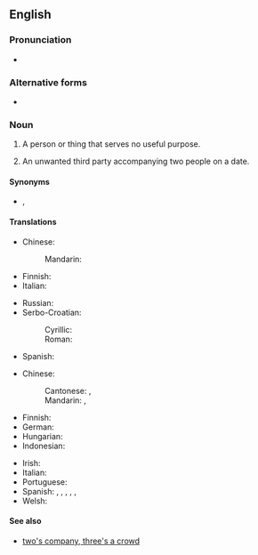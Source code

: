 ==English==

===Pronunciation===
* {{audio|en|En-au-third wheel.ogg|Audio (AU)}}

===Alternative forms===
* {{alter|en|3rd wheel}}

===Noun===
{{en-noun}}

# {{lb|en|idiomatic}} A person or thing that serves no useful purpose.
# {{lb|en|idiomatic}} An unwanted third party accompanying two people on a date.

====Synonyms====
* {{l|en|fifth wheel}}, {{l|en|gooseberry}} {{qualifier|British}}

====Translations====
{{trans-top|person or thing that serves no useful purpose}}
* Chinese:
*: Mandarin: {{t-needed|cmn}}
* Finnish: {{t+|fi|painolasti}}
* Italian: {{t|it|ultima ruota del carro|f}}
{{trans-mid}}
* Russian: {{t|ru|третий лишний|sc=Cyrl}}
* Serbo-Croatian:
*: Cyrillic: {{t|sh|тринаесто прасе}}
*: Roman: {{t|sh|trinaesto prase}}
* Spanish:
{{trans-bottom}}

{{trans-top|unwanted third party accompanying two people on a date}}
* Chinese:
*: Cantonese: {{t|yue|電燈膽}}, {{t|yue|电灯胆|tr=din6 dang1 daam2}}
*: Mandarin: {{t+|cmn|電燈泡|sc=Hani}}, {{t+|cmn|电灯泡|tr=diàndēngpào|sc=Hani}}
* Finnish: {{t|fi|kolmas pyörä}}
* German: {{t|de|fünftes Rad am Wagen|n}}
* Hungarian: {{t+|hu|gyertyatartó}}
* Indonesian: {{t+|id|obat nyamuk}}
{{trans-mid}}
* Irish: {{t|ga|éan corr|m}}
* Italian: {{t|it|terzo incomodo}}
* Portuguese: {{t+|pt|vela|f}}
* Spanish: {{t|es|sujetavelas|m|f}} {{qualifier|Spain}}, {{t|es|mal tercio|m}} {{qualifier|Mexico}}, {{t+|es|sapo|m}} {{qualifier|Cuba}}, {{t+|es|violinista|m|f}} {{qualifier|Latin America}}, {{t|es|chaperón}}, {{t+|es|paleta}}
* Welsh: {{t|cy|olwyn sbâr|f}}
{{trans-bottom}}

====See also====
* [[two's company, three's a crowd]]